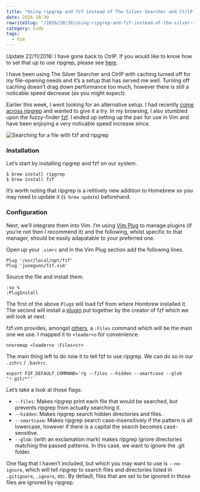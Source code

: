 ```yaml
---
title: "Using ripgrep and fzf instead of The Silver Searcher and CtrlP in Vim"
date: 2016-10-30
rewriteSlug: "/2016/10/30/using-ripgrep-and-fzf-instead-of-the-silver-searcher-and-ctrlp-in-vim/"
category: Code
tags:
  - Vim
---
```


Update 22/11/2016: I have gone back to CtrlP. If you would like to know how to set that up to use ripgrep, please see [here](http://elliotekj.com/2016/11/22/setup-ctrlp-to-use-ripgrep-in-vim/).

I have been using The Silver Searcher and CtrlP with caching turned off for my file-opening needs and it’s a setup that has served me well. Turning off caching doesn’t drag down performance too much, however there is still a noticable speed decrease (as you might expect).

Earlier this week, I went looking for an alternative setup. I had recently [come across ripgrep](http://blog.burntsushi.net/ripgrep/) and wanted to give it a try. In my browsing, I also stumbled upon the fuzzy-finder [fzf](https://github.com/junegunn/fzf). I ended up setting up the pair for use in Vim and have been enjoying a very noticable speed increase since.

![Searching for a file with fzf and ripgrep](/gifs/using-ripgrep-and-fzf-instead-of-the-silver-searcher-and-ctrlp-in-vim/fzf.gif)

### Installation

Let’s start by installing ripgrep and fzf on our system.

```
$ brew install ripgrep
$ brew install fzf
```

It’s worth noting that ripgrep is a relitively new addition to Homebrew so you may need to update it (`$ brew update`) beforehand.

### Configuration

Next, we’ll integrate them into Vim. I’m using [Vim Plug](https://github.com/junegunn/vim-plug) to manage plugins (if you’re not then I recommend it) and the following, whilst specific to that manager, should be easily adapatable to your preferred one.

Open up your `.vimrc` and in the Vim Plug section add the following lines.

```vim
Plug '/usr/local/opt/fzf'
Plug 'junegunn/fzf.vim'
```

Source the file and install them.

```vim
:so %
:PlugInstall
```

The first of the above `Plug`s will load fzf from where Hombrew installed it. The second will install a [plugin](https://github.com/junegunn/fzf.vim) put together by the creator of fzf which we will look at next.

fzf.vim provides, amongst [others](https://github.com/junegunn/fzf.vim#commands), a `:Files` command which will be the main one we use. I mapped it to `<leader>o` for convenience.

```vim
nnoremap <leader>o :Files<cr>
```

The main thing left to do now it to tell fzf to use ripgrep. We can do so in our `.zshrc` / `.bashrc`.

```
export FZF_DEFAULT_COMMAND='rg --files --hidden --smartcase --glob "!.git/*"'
```

Let’s take a look at those flags:

- `--files`: Makes ripgrep print each file that would be searched, but prevents ripgrep from actually searching it.
- `--hidden`: Makes ripgrep search hidden directories and files.
- `--smartcase`: Makes ripgrep search case-insensitively if the pattern is all lowercase, however if there is a capital the search becomes case-sensitive.
- `--glob`: (with an exclamation mark) makes ripgrep ignore directories matching the passed patterns. In this case, we want to ignore the .git folder.

One flag that I haven’t included, but which you may want to use is `--no-ignore`, which will tell ripgrep to search files and directories listed in `.gitignore`, `.ignore`, etc. By default, files that are set to be ignored in those files are ignored by ripgrep.
  